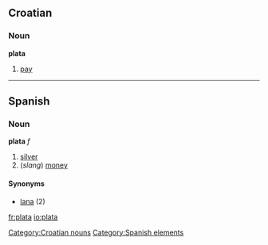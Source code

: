 ==Croatian==
===Noun===
'''plata'''

# [[pay]]

[[Category:Croatian nouns]]

----

==Spanish==

===Noun===
'''plata''' ''f''
# [[silver]]
# (''slang'') [[money]]

====Synonyms====
*[[lana]] {{f}} (2)

[[Category:Spanish elements]]

[[fr:plata]]
[[io:plata]]